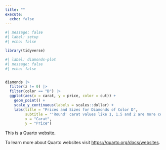 ```yaml
---
title: ""
execute: 
  echo: false
---
```


```r
#| message: false
#| label: setup
#| echo: false

library(tidyverse)
```



```r
#| label: diamonds-plot
#| message: false
#| echo: false


diamonds |> 
  filter(z != 0) |> 
  filter(color == "D") |> 
  ggplot(aes(x = carat, y = price, color = cut)) + 
    geom_point() +
    scale_y_continuous(labels = scales::dollar) +
    labs(title = "Prices and Sizes for Diamonds of Color D",
         subtitle = "'Round' carat values like 1, 1.5 and 2 are more common.",
         x = "Carat",
         y = "Price")
```



This is a Quarto website.

To learn more about Quarto websites visit <https://quarto.org/docs/websites>.
